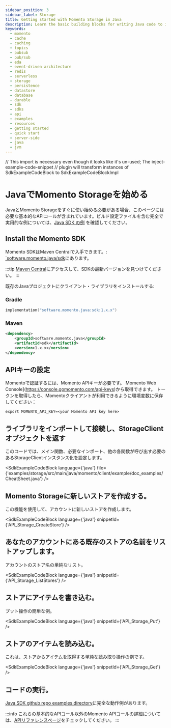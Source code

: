 ```yaml
---
sidebar_position: 3
sidebar_label: Storage
title: Getting started with Momento Storage in Java
description: Learn the basic building blocks for writing Java code to interact with Momento Storage.
keywords:
  - momento
  - cache
  - caching
  - topics
  - pubsub
  - pub/sub
  - eda
  - event-driven architecture
  - redis
  - serverless
  - storage
  - persistence
  - datastore
  - database
  - durable
  - sdk
  - sdks
  - api
  - examples
  - resources
  - getting started
  - quick start
  - server-side
  - java
  - jvm
---
```


// This import is necessary even though it looks like it's un-used; The inject-example-code-snippet
// plugin will transform instances of SdkExampleCodeBlock to SdkExampleCodeBlockImpl

# JavaでMomento Storageを始める

JavaとMomento Storageをすぐに使い始める必要がある場合、このページには必要な基本的なAPIコールが含まれています。ビルド設定ファイルを含む完全で実用的な例については、[Java SDK の例](https://github.com/momentohq/client-sdk-java/tree/main/examples) を確認してください。
## Install the Momento SDK

Momento SDKはMaven Centralで入手できます。: [`software.momento.java/sdk](
https://central.sonatype.com/artifact/software.momento.java/sdk)にあります。

:::tip
[Maven Central](https://central.sonatype.com/artifact/software.momento.java/sdk)にアクセスして、SDKの最新バージョンを見つけてください。
:::

既存のJavaプロジェクトにクライアント・ライブラリをインストールする:

### Gradle

```kotlin
implementation("software.momento.java:sdk:1.x.x")
```

### Maven

```xml
<dependency>
    <groupId>software.momento.java</groupId>
    <artifactId>sdk</artifactId>
    <version>1.x.x</version>
</dependency>
```
## APIキーの設定

Momentoで認証するには、Momento APIキーが必要です。 Momento Web Console](https://console.gomomento.com/api-keys)から取得できます。
トークンを取得したら、Momentoクライアントが利用できるように環境変数に保存してください：
```
export MOMENTO_API_KEY=<your Momento API key here>
```

## ライブラリをインポートして接続し、StorageClientオブジェクトを返す
このコードでは、メイン関数、必要なインポート、他の各関数が呼び出す必要のあるStorageClientインスタンス化を設定します。

<SdkExampleCodeBlock language={'java'} file={'examples/storage/src/main/java/momento/client/example/doc_examples/CheatSheet.java'} />

## Momento Storageに新しいストアを作成する。
この機能を使用して、アカウントに新しいストアを作成します。

<SdkExampleCodeBlock language={'java'} snippetId={'API_Storage_CreateStore'} />


## あなたのアカウントにある既存のストアの名前をリストアップします。
アカウントのストア名の単純なリスト。

<SdkExampleCodeBlock language={'java'} snippetId={'API_Storage_ListStores'} />

## ストアにアイテムを書き込む。
プット操作の簡単な例。

<SdkExampleCodeBlock language={'java'} snippetId={'API_Storage_Put'} />

## ストアのアイテムを読み込む。
これは、ストアからアイテムを取得する単純な読み取り操作の例です。

<SdkExampleCodeBlock language={'java'} snippetId={'API_Storage_Get'} />

## コードの実行。
[Java SDK github repo examples directory](https://github.com/momentohq/client-sdk-java/tree/main/examples)に完全な動作例があります。

:::info
これらの基本的なAPIコール以外のMomento APIコールの詳細については、[APIリファレンスページ](/storage/develop/api-reference/index.mdx)をチェックしてください。
:::
